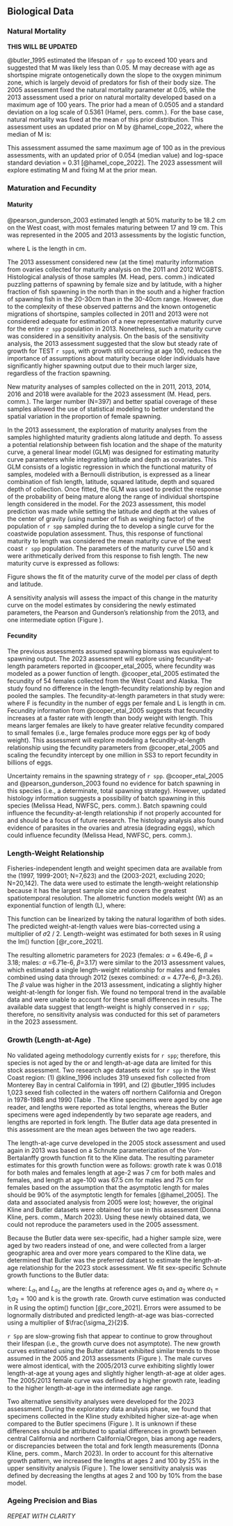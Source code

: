## Biological Data

### Natural Mortality

**THIS WILL BE UPDATED** 

@butler_1995 estimated the lifespan of `r spp` to exceed 100 years and suggested that M was likely less than 0.05. M may decrease with age as shortspine migrate ontogenetically down the slope to the oxygen minimum zone, which is largely devoid of predators for fish of their body size. The 2005 assessment fixed the natural mortality parameter at 0.05, while the 2013 assessment used a prior on natural mortality developed based on a maximum age of 100 years. The prior had a mean of 0.0505 and a standard deviation on a log scale of 0.5361 (Hamel, pers. comm.). For the base case, natural mortality was fixed at the mean of this prior distribution. This assessment uses an updated prior on M by @hamel_cope_2022, where the median of M is:
\begin{equation} \frac{5.40}{Age_{max}} \end{equation}

This assessment assumed the same maximum age of 100 as in the previous assessments, with an updated prior of 0.054 (median value) and log-space standard deviation = 0.31 [@hamel_cope_2022]. The 2023 assessment will explore estimating M and fixing M at the prior mean.

### Maturation and Fecundity

#### Maturity 
@pearson_gunderson_2003 estimated length at 50% maturity to be 18.2 cm on the West coast, with most females maturing between 17 and 19 cm. This was represented in the 2005 and 2013 assessments by the logistic function,
\begin{equation} M(L) = (1 + e^{-2.3(L-18.2)})-1\end{equation}

where L is the length in cm.

The 2013 assessment considered new (at the time) maturity information from ovaries collected for maturity analysis on the 2011 and 2012 WCGBTS. Histological analysis of those samples (M. Head, pers. comm.) indicated puzzling patterns of spawning by female size and by latitude, with a higher fraction of fish spawning in the north than in the south and a higher fraction of spawning fish in the 20-30cm than in the 30-40cm range. However, due to the complexity of these observed patterns and the known ontogenetic migrations of shortspine, samples collected in 2011 and 2013 were not considered adequate for estimation of a new representative maturity curve for the entire `r spp` population in 2013. Nonetheless, such a maturity curve was considered in a sensitivity analysis. On the basis of the sensitivity analysis, the 2013 assessment suggested that the slow but steady rate of growth for TEST `r spp`s, with growth still occurring at age 100, reduces the importance of assumptions about maturity because older individuals have significantly higher spawning output due to their much larger size, regardless of the fraction spawning.

New maturity analyses of samples collected on the \gls{s-wcgbt} in 2011, 2013, 2014, 2016 and 2018 were available for the 2023 assessment (M. Head, pers. comm.). The larger number (N=397) and better spatial coverage of these samples allowed the use of statistical modeling to better understand the spatial variation in the proportion of female spawning.

In the 2013 assessment, the exploration of maturity analyses from the \gls{s-wcgbt} samples highlighted maturity gradients along latitude and depth. To assess a potential relationship between fish location and the shape of the maturity curve, a general linear model (GLM) was designed for estimating maturity curve parameters while integrating latitude and depth as covariates. This GLM consists of a logistic regression in which the functional maturity of samples, modeled with a Bernoulli distribution, is expressed as a linear combination of fish length, latitude, squared latitude, depth and squared depth of collection. Once fitted, the GLM was used to predict the response of the probability of being mature along the range of individual shortspine length considered in the model. For the 2023 assessment, this model prediction was made while setting the latitude and depth at the values of the center of gravity (using number of fish as weighing factor) of the population of `r spp` sampled during the \gls{s-wcgbt} to develop a single curve for the coastwide population assessment. Thus, this response of functional maturity to length was considered the mean maturity curve of the west coast `r spp` population. The parameters of the maturity curve L50 and k were arithmetically derived from this response to fish length. The new maturity curve is expressed as follows:

\begin{equation} M(L) = (1+e^{-2.3(L-31.42)})^{-1}\end{equation}

Figure \ref{fig:mat1} shows the fit of the maturity curve of the model per class of depth and latitude.

A sensitivity analysis will assess the impact of this change in the maturity curve on the model estimates by considering the newly estimated parameters, the Pearson and Gunderson’s relationship from the 2013, and one intermediate option (Figure \ref{fig:mat2}).

#### Fecundity 
The previous assessments assumed spawning biomass was equivalent to spawning output. The 2023 assessment will explore using fecundity-at-length parameters reported in @cooper_etal_2005, where fecundity was modeled as a power function of length. @cooper_etal_2005 estimated the fecundity of 54 females collected from the West Coast and Alaska. The study found no difference in the length-fecundity relationship by region and pooled the samples. The fecundity-at-length parameters in that study were:
\begin{equation} F = 0.0544L_{3.978} \end{equation}
where F is fecundity in the number of eggs per female and  L is length in cm. Fecundity information from @cooper_etal_2005 suggests that fecundity increases at a faster rate with length than body weight with length. This means larger females are likely to have greater relative fecundity compared to small females (i.e., large females produce more eggs per kg of body weight). This assessment will explore modeling a fecundity-at-length relationship using the fecundity parameters from @cooper_etal_2005 and scaling the fecundity intercept by one million in SS3 to report fecundity in billions of eggs.

Uncertainty remains in the spawning strategy of `r spp`. @cooper_etal_2005 and @pearson_gunderson_2003 found no evidence for batch spawning in this species (i.e., a determinate, total spawning strategy). However, updated histology information suggests a possibility of batch spawning in this species (Melissa Head, NWFSC, pers. comm.). Batch spawning could influence the fecundity-at-length relationship if not properly accounted for and should be a focus of future research. The histology analysis also found evidence of parasites in the ovaries and atresia (degrading eggs), which could influence fecundity (Melissa Head, NWFSC, pers. comm.). 

### Length-Weight Relationship
Fisheries-independent length and weight specimen data are available from the \gls{s-aslope} (1997, 1999-2001; N=7,623) and the \gls{s-wcgbt} (2003-2021, excluding 2020; N=20,142). The \gls{s-wcgbt} data were used to estimate the length-weight relationship because it has the largest sample size and covers the greatest spatiotemporal resolution. The allometric function models weight (W) as an exponential function of length (L), where:

\begin{equation} W = \alpha L^{\beta} \end{equation}

This function can be linearized by taking the natural logarithm of both sides. The predicted weight-at-length values were bias-corrected using a multiplier of 𝜎2 / 2. Length-weight was estimated for both sexes in R using the lm() function [@r_core_2021]. 

The resulting allometric parameters for 2023 (females: $\alpha$ = 6.49e-6, $\beta$ = 3.18; males: $\alpha$ =6.71e-6, $\beta$=3.17) were similar to the 2013 assessment values, which estimated a single length-weight relationship for males and females combined using \gls{s-wcgbt} data through 2012 (sexes combined: $\alpha$ = 4.77e-6, $\beta$=3.26). The $\beta$ value was higher in the 2013 assessment, indicating a slightly higher weight-at-length for longer fish. We found no temporal trend in the available data and were unable to account for these small differences in results. The available data suggest that length-weight is highly conserved in `r spp`; therefore, no sensitivity analysis was conducted for this set of parameters in the 2023 assessment.

### Growth (Length-at-Age)
No validated ageing methodology currently exists for `r spp`; therefore, this species is not aged by the \gls{nwfsc} or \gls{swfsc} and length-at-age data are limited for this stock assessment. Two research age datasets exist for `r spp` in the West Coast region: (1) @kline_1996 includes 319 unsexed fish collected from Monterey Bay in central California in 1991, and (2) @butler_1995 includes 1,023 sexed fish collected in the waters off northern California and Oregon in 1978-1988 and 1990 (Table \ref{tab:growthsource}. The Kline specimens were aged by one age reader, and lengths were reported as total lengths, whereas the Butler specimens were aged independently by two separate age readers, and lengths are reported in fork length. The Butler data age data presented in this assessment are the mean ages between the two age readers. 

The length-at-age curve developed in the 2005 stock assessment and used again in 2013 was based on a Schnute parameterization of the Von-Bertalanffy growth function fit to the Kline data. The resulting parameter estimates for this growth function were as follows: growth rate k was 0.018 for both males and females length at age-2 was 7 cm for both males and females, and length at age-100 was 67.5 cm for males and 75 cm for females based on the assumption that the asymptotic length for males should be 90% of the asymptotic length for females [@hamel_2005]. The data and associated analysis from 2005 were lost; however, the original Kline and Butler datasets were obtained for use in this assessment (Donna Kline, pers. comm., March 2023). Using these newly obtained data, we could not reproduce the parameters used in the 2005 assessment. 

Because the Butler data were sex-specific, had a higher sample size, were aged by two readers instead of one, and were collected from a larger geographic area and over more years compared to the Kline data, we determined that Butler was the preferred dataset to estimate the length-at-age relationship for the 2023 stock assessment. We fit sex-specific Schnute growth functions to the Butler data:

\begin{equation} \hat{L}_{a} = L_{a_{1}}+\frac{(L_{a_{2}}-L_{a_{1}})(1-exp(-k(a_{2}-a_{1})))}{(1-exp(-k(a_{2}-a_{1})))}\end{equation}

where:
$L_{a_{1}}$ and $L_{a_{2}}$ are the lengths at reference ages $a_{1}$ and $a_{2}$ where $a_{1}=1$;$a_{2}=100$ and k is the growth rate. Growth curve estimation was conducted in R using the optim() function [@r_core_2021]. Errors were assumed to be lognormally distributed and predicted length-at-age was bias-corrected using a multiplier of $\frac{\sigma_2}{2}$.

`r Spp` are slow-growing fish that appear to continue to grow throughout their lifespan (i.e., the growth curve does not asymptote). The new growth curves estimated using the Bulter dataset exhibited similar trends to those assumed in the 2005 and 2013 assessments (Figure \ref{fig:growth_LAA1}). The male curves were almost identical, with the 2005/2013 curve exhibiting slightly lower length-at-age at young ages and slightly higher length-at-age at older ages. The 2005/2013 female curve was defined by a higher growth rate, leading to the higher length-at-age in the intermediate age range.

Two alternative sensitivity analyses were developed for the 2023 assessment. During the exploratory data analysis phase, we found that specimens collected in the Kline study exhibited higher size-at-age when compared to the Butler specimens (Figure \ref{fig:growth_LAA2}). It is unknown if these differences should be attributed to spatial differences in growth between central California and northern California/Oregon, bias among age readers, or discrepancies between the total and fork length measurements (Donna Kline, pers. comm., March 2023). In order to account for this alternative growth pattern, we increased the lengths at ages 2 and 100 by 25% in the upper sensitivity analysis (Figure \ref{fig:growth_LAA2}). The lower sensitivity analysis was defined by decreasing the lengths at ages 2 and 100 by 10% from the base model. 

### Ageing Precision and Bias

*REPEAT WITH CLARITY*